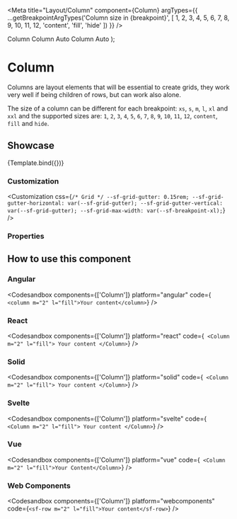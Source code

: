 
<Meta
  title="Layout/Column"
  component={Column}
  argTypes={{
    ...getBreakpointArgTypes('Column size in {breakpoint}', [
      1,
      2,
      3,
      4,
      5,
      6,
      7,
      8,
      9,
      10,
      11,
      12,
      'content',
      'fill',
      'hide'
    ])
  }}
/>

  <Container>
    <Row>
      <Column {...args} className="is-highlighted">
        Column
      </Column>
      <Column>Column Auto</Column>
      <Column>Column Auto</Column>
    </Row>
  </Container>
);

# Column

Columns are layout elements that will be essential to create grids, they work very well if being children of rows, but can work also alone.

The size of a column can be different for each breakpoint: `xs`, `s`, `m`, `l`, `xl` and `xxl` and the supported sizes are: `1`, `2`, `3`, `4`, `5`, `6`, `7`, `8`, `9`, `10`, `11`, `12`, `content`, `fill` and `hide`.

## Showcase

<Canvas>
  <Story name="Default" args={{}}>
    {Template.bind({})}
  </Story>
</Canvas>

### Customization

<Customization
  css={`
    /* Grid */
    --sf-grid-gutter: 0.15rem;
    --sf-grid-gutter-horizontal: var(--sf-grid-gutter);
    --sf-grid-gutter-vertical: var(--sf-grid-gutter);
    --sf-grid-max-width: var(--sf-breakpoint-xl);
  `}
/>

### Properties

<ArgsTable story="Default" of={Column} />

## How to use this component

### Angular

<Codesandbox
  components={['Column']}
  platform="angular"
  code={`
    <column m="2" l="fill">Your content</column>`}
/>

### React

<Codesandbox
  components={['Column']}
  platform="react"
  code={`
    <Column m="2" l="fill">
      Your content
    </Column>`}
/>

### Solid

<Codesandbox
  components={['Column']}
  platform="solid"
  code={`
    <Column m="2" l="fill">
      Your content
    </Column>`}
/>

### Svelte

<Codesandbox
  components={['Column']}
  platform="svelte"
  code={`
    <Column m="2" l="fill">
      Your content
    </Column>`}
/>

### Vue

<Codesandbox
  components={['Column']}
  platform="vue"
  code={`
    <Column m="2" l="fill">Your Content</Column>`}
/>

### Web Components

<Codesandbox
  components={['Column']}
  platform="webcomponents"
  code={`<sf-row m="2" l="fill">Your content</sf-row>`}
/>
